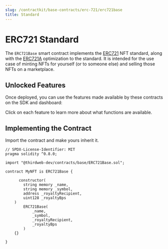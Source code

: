 ```yaml
---
slug: /contractkit/base-contracts/erc-721/erc721base
title: Standard
---
```



# ERC721 Standard

The `ERC721Base` smart contract implements the [ERC721](https://eips.ethereum.org/EIPS/eip-721) NFT standard,
along with the [ERC721A](https://www.erc721a.org/) optimization to the standard.
It is intended for the use case of minting NFTs for yourself (or to someone else) and selling those NFTs on a marketplace.

<ViewContractCodeButton
  link="https://github.com/thirdweb-dev/contracts/blob/main/contracts/base/ERC721Base.sol"
  name="ERC721Base"
/>

## Unlocked Features

Once deployed, you can use the features made available by these contracts on the SDK and dashboard:

Click on each feature to learn more about what functions are available.

<div className="row" style={{ marginBottom: 24, flexWrap: "wrap" }}>
  <div className="col col--4" style={{ padding: 8 }}>
    <QuickstartCard
      name="ERC721 Standard"
      link="/contractkit/erc721#unlocked-features"
      image="/assets/icons/nft.png"
    />
  </div>
  <div className="col col--4" style={{ padding: 8 }}>
    <QuickstartCard
      name="Mintable"
      link="/contractkit/erc721mintable#unlocked-features"
      image="/assets/icons/nft.png"
    />
  </div>
  <div className="col col--4" style={{ padding: 8 }}>
    <QuickstartCard
      name="Batch Mintable"
      link="/contractkit/erc721batchmintable#unlocked-features"
      image="/assets/icons/nft.png"
    />
  </div>
  <div className="col col--4" style={{ padding: 8 }}>
    <QuickstartCard
      name="Contract Metadata"
      link="/contractkit/contractmetadata#unlocked-features"
      image="/assets/icons/general.png"
    />
  </div>
  <div className="col col--4" style={{ padding: 8 }}>
    <QuickstartCard
      name="Ownable"
      link="/contractkit/ownable#unlocked-features"
      image="/assets/icons/general.png"
    />
  </div>
  <div className="col col--4" style={{ padding: 8 }}>
    <QuickstartCard
      name="Royalties"
      link="/contractkit/royalty#unlocked-features"
      image="/assets/icons/general.png"
    />
  </div>
</div>

## Implementing the Contract

Import the contract and make yours inherit it.

```solidity
// SPDX-License-Identifier: MIT
pragma solidity ^0.8.0;

import "@thirdweb-dev/contracts/base/ERC721Base.sol";

contract MyNFT is ERC721Base {

	  constructor(
        string memory _name,
        string memory _symbol,
        address _royaltyRecipient,
        uint128 _royaltyBps
    )
        ERC721Base(
            _name,
            _symbol,
            _royaltyRecipient,
            _royaltyBps
        )
    {}

}
```
